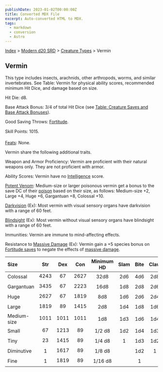 ```yaml
---
publishDate: 2023-01-02T00:00:00Z
title: Converted MDX File
excerpt: Auto-converted HTML to MDX.
tags:
  - markdown
  - conversion
  - Astro
---
```






[Index](-index) > [Modern d20 SRD](modern-d20-srd-index) > [Creature Types](modern-d20-srd-creature-types-index) > Vermin




## Vermin


This type includes insects, arachnids, other arthropods, worms, and similar invertebrates. See Table: Vermin for physical ability scores, recommended minimum Hit Dice, and damage based on size.


Hit Die: d8.


Base Attack Bonus: 3/4 of total Hit Dice (see [Table:
  Creature Saves and Base Attack Bonuses](modern-d20-srd-creature-types-index)).


Good Saving Throws: [Fortitude](modern-d20-srd-basics-saving-throws).


Skill Points: 1015.


[Feats](modern-d20-srd-feats-index): None.


Vermin share the following additional traits.


Weapon and Armor Proficiency: Vermin are proficient with their natural weapons only. They are not proficient with armor.


Ability Scores: Vermin have no [Intelligence](modern-d20-srd-basics-ability-scores) score.


[Potent Venom](modern-d20-srd-special-abilities-poison): Medium-size or larger poisonous vermin get a bonus to the save DC of their [poison](modern-d20-srd-environment-hazards-poison) based on their size, as follows: Medium-size +2, Large +4, Huge +6, Gargantuan +8, Colossal +10.


[Darkvision](modern-d20-srd-special-abilities-darkvision) (Ex): Most vermin with visual sensory organs have darkvision with a range of 60 feet.


[Blindsight](modern-d20-srd-special-abilities-blindsight) (Ex): Most vermin without visual sensory organs have blindsight with a range of 60 feet.


Immunities: Vermin are immune to mind-affecting effects.


Resistance to [Massive
  Damage](modern-d20-srd-combat-death-dying-healing) (Ex): Vermin gain a +5 species bonus on [Fortitude
  saves](modern-d20-srd-basics-saving-throws) to negate the effects of [massive
  damage](modern-d20-srd-combat-death-dying-healing).


| Size | Str | Dex | Con | Minimum HD | Slam | Bite | Claw | Gore |
| :------ | :-----: | :-----: | :-----: | :------------: | :------: | :------: | :------: | ------: |
| Colossal | 4243 | 67 | 2627 | 32d8 | 2d6 | 4d6 | 2d8 | 4d6 |
| Gargantuan | 3435 | 67 | 2223 | 16d8 | 1d8 | 2d8 | 2d6 | 2d8 |
| Huge | 2627 | 67 | 1819 | 8d8 | 1d6 | 2d6 | 2d4 | 2d6 |
| Large | 1819 | 89 | 1415 | 2d8 | 1d4 | 1d8 | 1d6 | 1d8 |
| Medium-size | 1011 | 1011 | 1011 | 1d8 | 1d3 | 1d6 | 1d4 | 1d6 |
| Small | 67 | 1213 | 89 | 1/2 d8 | 1d2 | 1d4 | 1d3 | 1d4 |
| Tiny | 23 | 1415 | 89 | 1/4 d8 | 1 | 1d3 | 1d2 | 1d3 |
| Diminutive | 1 | 1617 | 89 | 1/8 d8 |  | 1d2 | 1 | 1d2 |
| Fine | 1 | 1819 | 89 | 1/16 d8 |  | 1 |  | 1 |




